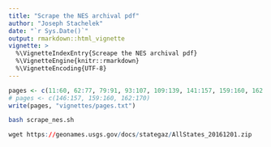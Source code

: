 ```yaml
---
title: "Scrape the NES archival pdf"
author: "Joseph Stachelek"
date: "`r Sys.Date()`"
output: rmarkdown::html_vignette
vignette: >
  %\VignetteIndexEntry{Screape the NES archival pdf}
  %\VignetteEngine{knitr::rmarkdown}
  %\VignetteEncoding{UTF-8}
---
```


```r
pages <- c(11:60, 62:77, 79:91, 93:107, 109:139, 141:157, 159:160, 162:170)
# pages <- c(146:157, 159:160, 162:170)
write(pages, "vignettes/pages.txt")
```

```bash
bash scrape_nes.sh
```

```r
wget https://geonames.usgs.gov/docs/stategaz/AllStates_20161201.zip
```
